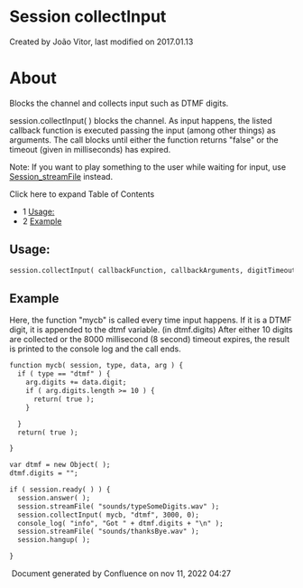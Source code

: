 
# Session collectInput 

 Created by  João Vitor, last modified on 2017.01.13

# About

Blocks the channel and collects input such as DTMF digits.

session.collectInput( ) blocks the channel. As input happens, the listed callback function is executed passing the input (among other things) as arguments. The call blocks until either the function returns "false" or the timeout (given in milliseconds) has expired.

Note: If you want to play something to the user while waiting for input, use [Session\_streamFile](https://wiki.freeswitch.org/wiki/Session%5FstreamFile "Session streamFile") instead.

Click here to expand Table of Contents

* 1 [Usage:](#usage)
* 2 [Example](#example)

## Usage:

```xml
session.collectInput( callbackFunction, callbackArguments, digitTimeoutInMilliseconds, absoluteTimeoutInMilliseconds );
```

## Example

Here, the function "mycb" is called every time input happens. If it is a DTMF digit, it is appended to the dtmf variable. (in dtmf.digits) After either 10 digits are collected or the 8000 millisecond (8 second) timeout expires, the result is printed to the console log and the call ends.

```xml
function mycb( session, type, data, arg ) {
  if ( type == "dtmf" ) {
    arg.digits += data.digit;
    if ( arg.digits.length >= 10 ) {
      return( true );
    }

  }
  return( true );

}

var dtmf = new Object( );
dtmf.digits = "";

if ( session.ready( ) ) {
  session.answer( );
  session.streamFile( "sounds/typeSomeDigits.wav" );
  session.collectInput( mycb, "dtmf", 3000, 0);
  console_log( "info", "Got " + dtmf.digits + "\n" );
  session.streamFile( "sounds/thanksBye.wav" );
  session.hangup( );

}
```

 Document generated by Confluence on nov 11, 2022 04:27
